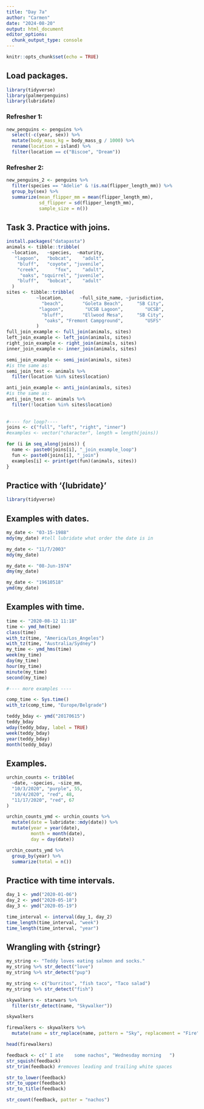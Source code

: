 ```yaml
---
title: "Day 7a"
author: "Carmen"
date: "2024-08-20"
output: html_document
editor_options: 
  chunk_output_type: console
---
```


```r
knitr::opts_chunk$set(echo = TRUE)
```

## Load packages.

```r
library(tidyverse)
library(palmerpenguins)
library(lubridate)
```

### Refresher 1:

```r
new_penguins <- penguins %>%
  select(-c(year, sex)) %>%
  mutate(body_mass_kg = body_mass_g / 1000) %>%
  rename(location = island) %>%
  filter(location == c("Biscoe", "Dream"))
```

### Refresher 2:

```r
new_penguins_2 <- penguins %>%
  filter(species == "Adelie" & !is.na(flipper_length_mm)) %>%
  group_by(sex) %>%
  summarize(mean_flipper_mm = mean(flipper_length_mm),
            sd_flipper = sd(flipper_length_mm), 
            sample_size = n())
```

## Task 3. Practice with joins.

```r
install.packages("datapasta")
animals <- tibble::tribble(
  ~location,   ~species,  ~maturity,
   "lagoon",   "bobcat",    "adult",
    "bluff",   "coyote", "juvenile",
    "creek",      "fox",    "adult",
     "oaks", "squirrel", "juvenile",
    "bluff",   "bobcat",    "adult"
  )
sites <- tibble::tribble(
           ~location,      ~full_site_name, ~jurisdiction,
             "beach",       "Goleta Beach",     "SB City",
            "lagoon",        "UCSB Lagoon",        "UCSB",
             "bluff",       "Ellwood Mesa",     "SB City",
              "oaks", "Fremont Campground",        "USFS"
           )
full_join_example <- full_join(animals, sites)
left_join_example <- left_join(animals, sites)
right_join_example <- right_join(animals, sites)
inner_join_example <- inner_join(animals, sites)

semi_join_example <- semi_join(animals, sites)
#is the same as:
semi_join_test <- animals %>%
  filter(location %in% sites$location)

anti_join_example <- anti_join(animals, sites)
#is the same as:
anti_join_test <- animals %>%
  filter(!location %in% sites$location)
  
  
#---- for loop?----  
joins <- c("full", "left", "right", "inner")
#examples <- vector("character", length = length(joins))

for (i in seq_along(joins)) {
  name <- paste0(joins[i], "_join_example_loop")
  fun <- paste0(joins[i], "_join")
  examples[i] <- print(get(fun)(animals, sites))
}
```

## Practice with '{lubridate}'

```r
library(tidyverse)
```

## Examples with dates.

```r
my_date <- "03-15-1988"
mdy(my_date) #tell lubridate what order the date is in

my_date <- "11/7/2003"
mdy(my_date)

my_date <- "08-Jun-1974"
dmy(my_date)

my_date <- "19610518"
ymd(my_date)
```

## Examples with time. 

```r
time <- "2020-08-12 11:18"
time <- ymd_hm(time)
class(time)
with_tz(time, "America/Los_Angeles")
with_tz(time, "Australia/Sydney")
my_time <- ymd_hms(time)
week(my_time)
day(my_time)
hour(my_time)
minute(my_time)
second(my_time)

#---- more examples ----

comp_time <- Sys.time()
with_tz(comp_time, "Europe/Belgrade")

teddy_bday <- ymd("20170615")
teddy_bday
wday(teddy_bday, label = TRUE)
week(teddy_bday)
year(teddy_bday)
month(teddy_bday)
```

## Examples.

```r
urchin_counts <- tribble(
  ~date, ~species, ~size_mm,
  "10/3/2020", "purple", 55,
  "10/4/2020", "red", 48,
  "11/17/2020", "red", 67
)

urchin_counts_ymd <- urchin_counts %>% 
  mutate(date = lubridate::mdy(date)) %>% 
  mutate(year = year(date),
         month = month(date),
         day = day(date))

urchin_counts_ymd %>%
  group_by(year) %>%
  summarize(total = n())
```

## Practice with time intervals. 

```r
day_1 <- ymd("2020-01-06")
day_2 <- ymd("2020-05-18")
day_3 <- ymd("2020-05-19")

time_interval <- interval(day_1, day_2)
time_length(time_interval, "week")
time_length(time_interval, "year")
```

## Wrangling with {stringr}

```r
my_string <- "Teddy loves eating salmon and socks."
my_string %>% str_detect("love")
my_string %>% str_detect("pup")

my_string <- c("burritos", "fish taco", "Taco salad")
my_string %>% str_detect("fish")

skywalkers <- starwars %>%
  filter(str_detect(name, "Skywalker"))

skywalkers

firewalkers <- skywalkers %>%
  mutate(name = str_replace(name, pattern = "Sky", replacement = "Fire"))

head(firewalkers)
```



```r
feedback <- c(" I ate    some nachos", "Wednesday morning   ")
str_squish(feedback)
str_trim(feedback) #removes leading and trailing white spaces

str_to_lower(feedback)
str_to_upper(feedback)
str_to_title(feedback)

str_count(feedback, patter = "nachos")
```

